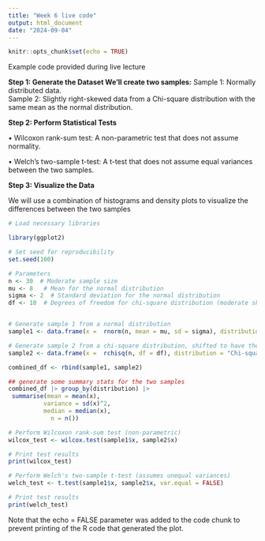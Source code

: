 ```yaml
---
title: "Week 6 live code"
output: html_document
date: "2024-09-04"
---
```


```r
knitr::opts_chunk$set(echo = TRUE)
```
Example code provided during live lecture

**Step 1: Generate the Dataset We’ll create two samples:**
Sample 1: Normally distributed data.   
Sample 2: Slightly right-skewed data from a Chi-square distribution with the same mean as the normal distribution.

**Step 2: Perform Statistical Tests**

• Wilcoxon rank-sum test: A non-parametric test that does not assume normality.

• Welch’s two-sample t-test: A t-test that does not assume equal variances between the two samples.

**Step 3: Visualize the Data**

We will use a combination of histograms and density plots to visualize the differences between the two samples

```r
# Load necessary libraries

library(ggplot2)

# Set seed for reproducibility
set.seed(100)

# Parameters
n <- 30  # Moderate sample size
mu <- 8   # Mean for the normal distribution
sigma <- 2  # Standard deviation for the normal distribution
df <- 10  # Degrees of freedom for chi-square distribution (moderate skewness)


# Generate sample 1 from a normal distribution
sample1 <- data.frame(x =  rnorm(n, mean = mu, sd = sigma), distribution = "Normal Distribution")

# Generate sample 2 from a chi-square distribution, shifted to have the same mean as the normal
sample2 <- data.frame(x =  rchisq(n, df = df), distribution = "Chi-square Distribution")

combined_df <- rbind(sample1, sample2)

## generate some summary stats for the two samples 
combined_df |> group_by(distribution) |> 
 summarise(mean = mean(x), 
          variance = sd(x)^2, 
          median = median(x), 
            n = n())
```




```r
# Perform Wilcoxon rank-sum test (non-parametric)
wilcox_test <- wilcox.test(sample1$x, sample2$x)

# Print test results
print(wilcox_test)
```

```r
# Perform Welch's two-sample t-test (assumes unequal variances)
welch_test <- t.test(sample1$x, sample2$x, var.equal = FALSE)

# Print test results
print(welch_test)
```

Note that the echo = FALSE parameter was added to the code chunk to prevent printing of the R code that generated the plot.

